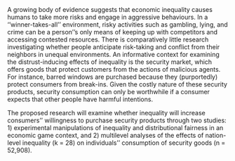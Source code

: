 A growing body of evidence suggests that economic inequality causes humans to take more risks and engage in aggressive behaviours. In a ''winner-takes-all'' environment, risky activities such as gambling, lying, and crime can be a person''s only means of keeping up with competitors and accessing contested resources. There is comparatively little research investigating whether people anticipate risk-taking and conflict from their neighbors in unequal environments. An informative context for examining the distrust-inducing effects of inequality is the security market, which offers goods that protect customers from the actions of malicious agents. For instance, barred windows are purchased because they (purportedly) protect consumers from break-ins. Given the costly nature of these security products, security consumption can only be worthwhile if a consumer expects that other people have harmful intentions. \par
  
The proposed research will examine whether inequality will increase consumers'' willingness to purchase security products through two studies: 1) experimental manipulations of inequality and distributional fairness in an economic game context, and 2) multilevel analyses of the effects of nation-level inequality (k = 28) on individuals'' consumption of security goods (n = 52,908).
